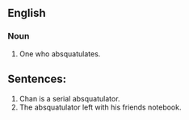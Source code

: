 ==English==

===Noun===
{{en-noun}}

# One who absquatulates.


== Sentences: ==
#Chan is a serial absquatulator.
#The absquatulator left with his friends notebook.